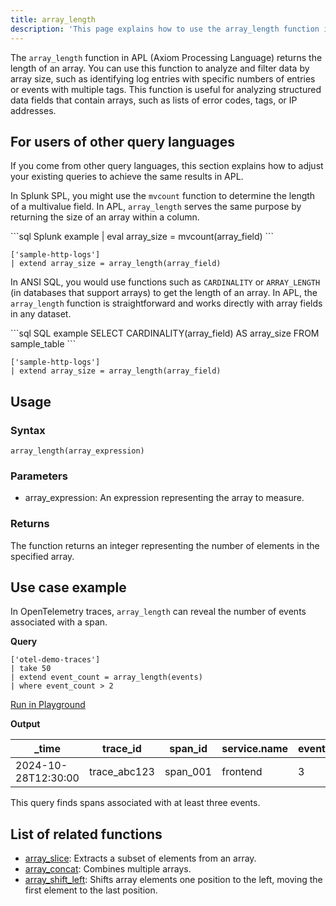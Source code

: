 ```yaml
---
title: array_length
description: 'This page explains how to use the array_length function in APL.'
---
```


The `array_length` function in APL (Axiom Processing Language) returns the length of an array. You can use this function to analyze and filter data by array size, such as identifying log entries with specific numbers of entries or events with multiple tags. This function is useful for analyzing structured data fields that contain arrays, such as lists of error codes, tags, or IP addresses.

## For users of other query languages

If you come from other query languages, this section explains how to adjust your existing queries to achieve the same results in APL.

<AccordionGroup>
<Accordion title="Splunk SPL users">

In Splunk SPL, you might use the `mvcount` function to determine the length of a multivalue field. In APL, `array_length` serves the same purpose by returning the size of an array within a column.

<CodeGroup>
```sql Splunk example
| eval array_size = mvcount(array_field)
```

```kusto APL equivalent
['sample-http-logs']
| extend array_size = array_length(array_field)
```
</CodeGroup>

</Accordion>
<Accordion title="ANSI SQL users">

In ANSI SQL, you would use functions such as `CARDINALITY` or `ARRAY_LENGTH` (in databases that support arrays) to get the length of an array. In APL, the `array_length` function is straightforward and works directly with array fields in any dataset.

<CodeGroup>
```sql SQL example
SELECT CARDINALITY(array_field) AS array_size
FROM sample_table
```

```kusto APL equivalent
['sample-http-logs']
| extend array_size = array_length(array_field)
```
</CodeGroup>

</Accordion>
</AccordionGroup>

## Usage

### Syntax

```kusto
array_length(array_expression)
```

### Parameters

- array_expression: An expression representing the array to measure.

### Returns

The function returns an integer representing the number of elements in the specified array.

## Use case example

In OpenTelemetry traces, `array_length` can reveal the number of events associated with a span.

**Query**

```kusto
['otel-demo-traces']
| take 50
| extend event_count = array_length(events)
| where event_count > 2
```

[Run in Playground](https://play.axiom.co/axiom-play-qf1k/explorer?initForm=%7B%22apl%22%3A%22%5B'otel-demo-traces'%5D%20%7C%20take%2050%20%7C%20extend%20event_count%20%3D%20array_length(events)%20%7C%20where%20event_count%20%3E%202%22%7D)

**Output**

| _time               | trace_id      | span_id       | service.name       | event_count |
|---------------------|---------------|---------------|--------------------|-----------|
| 2024-10-28T12:30:00 | trace_abc123  | span_001      | frontend           | 3         |

This query finds spans associated with at least three events.

## List of related functions


- [array_slice](/apl/scalar-functions/array-functions/array-slice): Extracts a subset of elements from an array.
- [array_concat](/apl/scalar-functions/array-functions/array-concat): Combines multiple arrays.
- [array_shift_left](/apl/scalar-functions/array-functions/array-shift-left): Shifts array elements one position to the left, moving the first element to the last position.